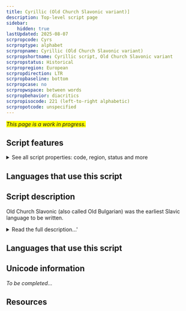 ```yaml
---
title: Cyrillic (Old Church Slavonic variant)]
description: Top-level script page
sidebar:
    hidden: true
lastUpdated: 2025-08-07
scrpropcode: Cyrs
scrproptype: alphabet
scrpropname: Cyrillic (Old Church Slavonic variant)
scrpropshortname: Cyrillic script, Old Church Slavonic variant
scrpropstatus: Historical
scrpropregion: European
scrpropdirection: LTR
scrpropbaseline: bottom
scrpropcase: no
scrpropwspace: between words
scrpropbehavior: diacritics
scrpropisocode: 221 (left-to-right alphabetic)
scrpropotcode: unspecified
---
```


<span style='background-color:yellow'>_This page is a work in progress._</span>


## Script features

<details>
<summary> See all script properties: code, region, status and more</summary>
<ScriptInfo />
</details>

## Languages that use this script

<WsList script='Cyrs' wsMax='5' />

## Script description

Old Church Slavonic (also called Old Bulgarian) was the earliest Slavic language to be written.

<details><summary>Read the full description...'</summary>_Not yet available._</details>

## Languages that use this script

<WsList script='Cyrs' wsMax='5' />

## Unicode information

_To be completed..._

## Resources

<ScriptResources detailSummary='seemore' />

